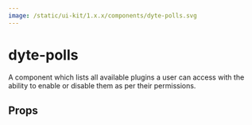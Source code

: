```yaml
---
image: /static/ui-kit/1.x.x/components/dyte-polls.svg
---
```


# dyte-polls

A component which lists all available plugins a user can access with
the ability to enable or disable them as per their permissions.

## Props

<PropsTable of="dyte-polls" />
